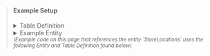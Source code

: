 <blockQuote>
<h4>Example Setup</h4>
<details>
<summary>Table Definition</summary>

```json
{
  "TableName": "electro",
  "KeySchema":[
      {
          "AttributeName":"pk",
          "KeyType":"HASH"
      },
      {
          "AttributeName":"sk",
          "KeyType":"RANGE"
      }
  ],
  "AttributeDefinitions":[
      {
          "AttributeName":"pk",
          "AttributeType":"S"
      },
      {
          "AttributeName":"sk",
          "AttributeType":"S"
      },
      {
          "AttributeName":"gsi1pk",
          "AttributeType":"S"
      },
      {
          "AttributeName":"gsi1sk",
          "AttributeType":"S"
      }
  ],
  "GlobalSecondaryIndexes":[
      {
          "IndexName":"gsi1pk-gsi1sk-index",
          "KeySchema":[
              {
                  "AttributeName":"gsi1pk",
                  "KeyType":"HASH"
              },
              {
                  "AttributeName":"gsi1sk",
                  "KeyType":"RANGE"
              }
          ],
          "Projection":{
              "ProjectionType":"ALL"
          }
      },
      {
          "IndexName":"gsi2pk-gsi2sk-index",
          "KeySchema":[
              {
                  "AttributeName":"gsi2pk",
                  "KeyType":"HASH"
              },
              {
                  "AttributeName":"gsi2sk",
                  "KeyType":"RANGE"
              }
          ],
          "Projection":{
              "ProjectionType":"ALL"
          }
      }
  ],
  "BillingMode":"PAY_PER_REQUEST"
}
```
</details>

<details>
<summary>Example Entity</summary>

```typescript
import DynamoDB from "aws-sdk/clients/dynamodb";
import { Entity } from 'electrodb';

const client = new DynamoDB.DocumentClient();

const table = 'electro';

const StoreLocations = new Entity({
    model: {
      service: "MallStoreDirectory",
      entity: "MallStore",
      version: "1",
    },
    attributes: {
        cityId: {
            type: "string",
            required: true,
        },
        mallId: {
            type: "string",
            required: true,
        },
        storeId: {
            type: "string",
            required: true,
        },
        buildingId: {
            type: "string",
            required: true,
        },
        unitId: {
            type: "string",
            required: true,
        },
        category: {
            type: [
                "spite store",
                "food/coffee",
                "food/meal",
                "clothing",
                "electronics",
                "department",
                "misc"
            ],
            required: true
        },
        leaseEndDate: {
            type: "string",
            required: true
        },
        rent: {
            type: "string",
            required: true,
            validate: /^(\d+\.\d{2})$/
        },
        discount: {
            type: "string",
            required: false,
            default: "0.00",
            validate: /^(\d+\.\d{2})$/
        }
    },
    indexes: {
        stores: {
            pk: {
                field: "pk",
                composite: ["cityId", "mallId"]
            },
            sk: {
                field: "sk",
                composite: ["buildingId", "storeId"]
            }
        },
        units: {
            index: "gis1pk-gsi1sk-index",
            pk: {
                field: "gis1pk",
                composite: ["mallId"]
            },
            sk: {
                field: "gsi1sk",
                composite: ["buildingId", "unitId"]
            }
        },
        leases: {
            index: "gis2pk-gsi2sk-index",
            pk: {
                field: "gis2pk",
                composite: ["storeId"]
            },
            sk: {
                field: "gsi2sk",
                composite: ["leaseEndDate"]
            }
        }
    }
}, {table, client});
```

</details>
<small><i>(Example code on this page that references the entity `StoreLocations` uses the following Entity and Table Definition found below)</i></small>
</blockQuote>